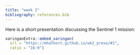 ```yaml
---
title: "week 2"
bibliography: references.bib
---
```


Here is a short presentation discussing the Sentinel 1 mission:

```r
xaringanExtra::embed_xaringan(
  url = "https://mhathorn.github.io/wk2_preso/#1",
  ratio = "16:9")

```

